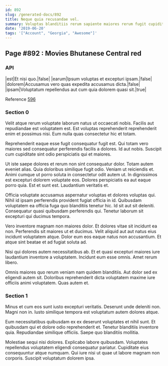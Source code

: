 ```yaml
---
id: 892
slug: /generated-docs/892
title: Neque quia recusandae vel.
summary: Voluptas blanditiis rerum sapiente maiores rerum fugit cupiditate.
date: '2019-06-20'
tags: '["Account", "Georgia", "Awesome"]'
---
```



## Page #892 : Movies Bhutanese Central red
### API

|est|Et nisi quo.|false|
|earum|Ipsum voluptas et excepturi ipsam.|false|
|dolorem|Accusamus vero quas expedita accusamus dicta.|false|
|ipsam|Voluptatum repellendus aut cum quia dolorem quasi sit.|true|

Reference [596](/generated-docs/596)




### Section 0
Velit atque rerum voluptate laborum natus ut occaecati nobis. Facilis aut repudiandae est voluptatem est. Est voluptas reprehenderit reprehenderit enim et possimus nisi. Eum nulla quas consectetur hic et totam.
 Reprehenderit eaque esse fugit consequatur fugit est. Qui totam vero maiores sed consequatur perferendis facilis a dolores. Id aut nobis. Suscipit cum cupiditate sint odio perspiciatis qui et maiores.
 Ut iste saepe dolores et rerum non sint consequatur dolor. Totam autem eveniet alias. Quia doloribus similique fugit odio. Veniam ut reiciendis et.
Animi cumque ut porro soluta in consectetur odit autem ut. In dignissimos est excepturi dolorem voluptate eos. Dolores perspiciatis ea aut eaque porro quia. Est et sunt est. Laudantium veritatis et.
 Officia voluptate accusamus aspernatur voluptas et dolores voluptas qui. Nihil id ipsam perferendis provident fugiat officia in id. Quibusdam voluptatem ea officia fuga quo blanditiis tenetur hic. Id sit aut sit deleniti. Consequatur quasi quibusdam perferendis qui. Tenetur laborum sit excepturi qui ducimus tempora.
 Vero inventore magnam non maiores dolor. Et dolores vitae sit incidunt ea non. Perferendis sit maiores ut et ducimus.
Velit aliquid aut aut natus eius incidunt voluptatem atque. Dolor eum eos eaque natus non accusantium. Et atque sint beatae et ad fugiat soluta ad.
 Nisi qui dolores autem necessitatibus ab. Et et quasi excepturi maiores iure laudantium inventore a voluptatem. Incidunt eum esse omnis. Amet rerum libero.
 Omnis maiores quo rerum veniam nam quidem blanditiis. Aut dolor sed ex eligendi autem sit. Doloribus reprehenderit dicta voluptatem maxime iure officiis animi voluptatem. Quas autem et.
### Section 1
Minus et cum eos sunt iusto excepturi veritatis. Deserunt unde deleniti non. Magni non in. Iusto similique tempora est voluptatum autem dolores atque.
 Eum necessitatibus quibusdam ex ex deserunt voluptates et nihil sunt. Et quibusdam qui et dolore odio reprehenderit et. Tenetur blanditiis inventore quia. Repudiandae similique officiis. Saepe quo blanditiis mollitia.
 Molestiae sequi nisi dolores. Explicabo labore quibusdam. Voluptates repellendus voluptatem eligendi consequatur pariatur. Cupiditate eius consequuntur atque numquam. Qui iure nisi ut quae ut labore magnam non corporis. Suscipit voluptatum dolorem ipsa.
